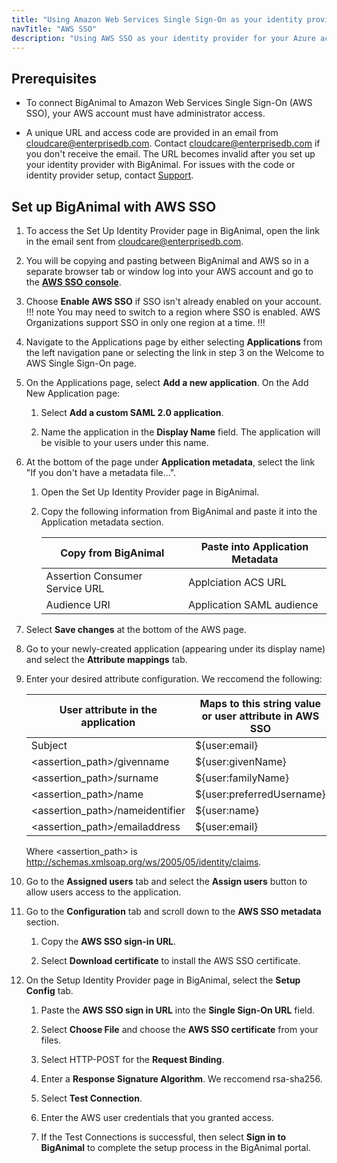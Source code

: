 ```yaml
---
title: "Using Amazon Web Services Single Sign-On as your identity provider"
navTitle: "AWS SSO"
description: "Using AWS SSO as your identity provider for your Azure account"
---
```


## Prerequisites

- To connect BigAnimal to Amazon Web Services Single Sign-On (AWS SSO), your AWS account must have administrator access. 

- A unique URL and access code are provided in an email from cloudcare@enterprisedb.com. Contact [cloudcare@enterprisedb.com](mailto:cloudcare@enterprisedb.com) if you don't receive the email. The URL becomes invalid after you set up your identity provider with BigAnimal. For issues with the code or identity provider setup, contact [Support](/biganimal/release/overview/support).

## Set up BigAnimal with AWS SSO

1. To access the Set Up Identity Provider page in BigAnimal, open the link in the email sent from cloudcare@enterprisedb.com.
1. You will be copying and pasting between BigAnimal and AWS so in a separate browser tab or window log into your AWS account and go to the [**AWS SSO console**](https://console.aws.amazon.com/singlesignon).
1. Choose **Enable AWS SSO** if SSO isn't already enabled on your account. 
   !!! note
   You may need to switch to a region where SSO is enabled. AWS Organizations support SSO in only one region at a time.
   !!!
1. Navigate to the Applications page by either selecting **Applications** from the left navigation pane or selecting the link in step 3 on the Welcome to AWS Single Sign-On page.
1. On the Applications page, select **Add a new application**. On the Add New Application page:
   1. Select **Add a custom SAML 2.0 application**.

   1. Name the application in the **Display Name** field. The application will be visible to your users under this name.
1. At the bottom of the page under **Application metadata**, select the link "If you don't have a metadata file...".
   1. Open the Set Up Identity Provider page in BigAnimal. 

   2. Copy the following information from BigAnimal and paste it into the Application metadata section. 

      | Copy from BigAnimal            | Paste into Application Metadata |
      | ------------------------------ | ------------------------------- |
      | Assertion Consumer Service URL | Applciation ACS URL             |
      | Audience URI                   | Application SAML audience       |

1. Select **Save changes** at the bottom of the AWS page. 
1. Go to your newly-created application (appearing under its display name) and select the **Attribute mappings** tab. 
1. Enter your desired attribute configuration. We reccomend the following:

   | User attribute in the application | Maps to this string value or user attribute in AWS SSO | Format       |
   | --------------------------------- | ------------------------------------------------------ | ------------ |
   | Subject                           | ${user:email}                                          | emailAddress |
   | <assertion_path>/givenname        | ${user:givenName}                                      | basic        |
   | <assertion_path>/surname          | ${user:familyName}                                     | basic        |
   | <assertion_path>/name             | ${user:preferredUsername}                              | basic        |
   | <assertion_path>/nameidentifier   | ${user:name}                                           | basic        |
   | <assertion_path>/emailaddress     | ${user:email}                                          | basic        |

   Where <assertion_path> is http://schemas.xmlsoap.org/ws/2005/05/identity/claims. 
1. Go to the **Assigned users** tab and select the **Assign users** button to allow users access to the application. 
1. Go to the **Configuration** tab and scroll down to the **AWS SSO metadata** section. 
   1. Copy the **AWS SSO sign-in URL**.

   2. Select **Download certificate** to install the AWS SSO certificate.
1. On the Setup Identity Provider page in BigAnimal, select the **Setup Config** tab. 
   1. Paste the **AWS SSO sign in URL** into the **Single Sign-On URL** field. 
   
   1. Select **Choose File** and choose the **AWS SSO certificate** from your files. 
   1. Select HTTP-POST for the **Request Binding**.
   1. Enter a **Response Signature Algorithm**. We reccomend rsa-sha256.
   1. Select **Test Connection**.
   1. Enter the AWS user credentials that you granted access. 
   1. If the Test Connections is successful, then select **Sign in to BigAnimal** to complete the setup process in the BigAnimal portal.

